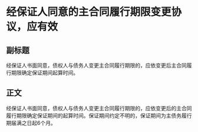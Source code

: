 # 经保证人同意的主合同履行期限变更协议，应有效
## 副标题
经保证人书面同意，债权人与债务人变更主合同履行期限的，应依变更后主合同履行期限确定保证期间起算时间。
## 正文
经保证人书面同意，债权人与债务人变更主合同履行期限的，应依变更后的主合同履行期限确定保证期间的起算时间。保证期间约定不明的，保证期间为主债务履行期届满之日起6个月。